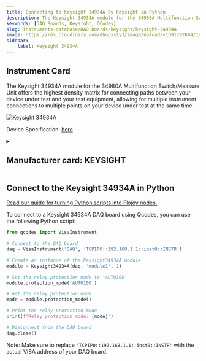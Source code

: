 ```yaml
---
title: Connecting to Keysight 34934A by Keysight in Python
description: The Keysight 34934A module for the 34980A Multifunction Switch/Measure Unit offers the highest density matrix for connecting paths between your device under test and your test equipment, allowing for multiple instrument connections to multiple points on your device under test at the same time.
keywords: [DAQ Boards, Keysight, QCodes] 
slug: instruments-database/DAQ Boards/keysight/keysight-34934a 
image: https://res.cloudinary.com/dhopxs1y3/image/upload/v1691782604/Instruments/DAQ%20boards/Keysight-34934A/Keysight-34934A.jpg
sidebar:
    label: Keysight 34934A 
---
```



## Instrument Card

The Keysight 34934A module for the 34980A Multifunction Switch/Measure Unit offers the highest density matrix for connecting paths between your device under test and your test equipment, allowing for multiple instrument connections to multiple points on your device under test at the same time.

![Keysight 34934A](https://res.cloudinary.com/dhopxs1y3/image/upload/v1691782604/Instruments/DAQ%20boards/Keysight-34934A/Keysight-34934A.jpg)

Device Specification: [here](https://www.keysight.com/us/en/assets/7018-01247/data-sheets/5989-1437.pdf)

<details style={{ marginTop: "15px"}}>
<summary><h2 style={{display:'inline'}}>Manufacturer card: KEYSIGHT</h2></summary>

![KEYSIGHT](https://res.cloudinary.com/dhopxs1y3/image/upload/v1692125973/Instruments/Vendor%20Logos/Keysight.png)

Keysight Technologies, or Keysight, is an American company that manufactures electronics test and measurement equipment and software

- Headquarters: USA
- Yearly Revenue (millions, USD): 5420
- Vendor Website: [here](https://www.keysight.com/us/en/home.html)

</details>


<FeaturedInstrumentVideo category="DAQ_BOARDS" />

## Connect to the Keysight 34934A in Python

[Read our guide for turning Python scripts into Flojoy nodes.](https://docs.flojoy.ai/contribution/blocks/custom-flojoy-block/)



<Tabs>
<TabItem value="Flojoy" label="Flojoy" className="flojoy-instrument-tabs">

<SectionsCard category="DAQ_BOARDS" manufacturer="Keysight"></SectionsCard>

</TabItem>
<TabItem value="QCodes" label="QCodes">

To connect to a Keysight 34934A DAQ board using Qcodes, you can use the following Python script:

```python
from qcodes import VisaInstrument

# Connect to the DAQ board
daq = VisaInstrument('DAQ', 'TCPIP0::192.168.1.1::inst0::INSTR')

# Create an instance of the Keysight34934A module
module = Keysight34934A(daq, 'module1', 1)

# Set the relay protection mode to 'AUTO100'
module.protection_mode('AUTO100')

# Get the relay protection mode
mode = module.protection_mode()

# Print the relay protection mode
print(f"Relay protection mode: {mode}")

# Disconnect from the DAQ board
daq.close()
```

Note: Make sure to replace `'TCPIP0::192.168.1.1::inst0::INSTR'` with the actual VISA address of your DAQ board.

</TabItem>
</Tabs>